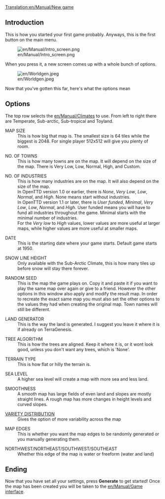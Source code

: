 [[Translation:en/Manual/New game]]

== Introduction ==

This is how you started your first game probably.
Anyways, this is the first button on the main menu.

[[File:en/Manual/Intro screen.png]]

When you press it, a new screen comes up with a 
whole bunch of options.

[[File:en/Worldgen.jpeg]]

Now that you've gotten this far, here's what the options mean

== Options ==

The top row selects the [[en/Manual/Climates]] to use. From left to right there are Temperate, Sub-arctic, Sub-tropical and Toyland.

; MAP SIZE
:This is how big that map is. The smallest size is 64 tiles while the biggest is 2048. For single player 512x512 will give you plenty of room.

; NO. OF TOWNS
: This is how many towns are on the map. It will depend on the size of the map. There is Very Low, Low, Normal, High, and Custom.

; NO. OF INDUSTRIES
: This is how many industries are on the map. It will also depend on the size of the map.
: In OpenTTD version 1.0 or earlier, there is ''None'', ''Very'' ''Low'', ''Low'', ''Normal'', and ''High''. None means start without industries.
: In OpenTTD version 1.1 or later, there is ''User funded'', ''Minimal'', ''Very Low'', ''Low'', ''Normal'', and ''High''. User funded means you will have to fund all industries throughout the game. Minimal starts with the minimal number of industries.
: For the ''Very low'' to ''High'' values, lower values are more useful at larger maps, while higher values are more useful at smaller maps.

; DATE
: This is the starting date where your game starts. Default game starts at 1950.

; SNOW LINE HEIGHT
: Only available with the Sub-Arctic Climate, this is how many tiles up before snow will stay there forever.

; RANDOM SEED
: This is the map the game plays on. Copy it and paste it if you want to play the same map over again or give to a friend. However the other options in this window also apply and modify the result map. In order to recreate the exact same map you must also set the other options to the values they had when creating the original map. Town names will still be different.

; LAND GENERATOR
: This is the way the land is generated. I suggest you leave it where it is if already on TerraGenesis.

; TREE ALGORITHM
: This is how the trees are aligned. Keep it where it is, or it wont look good, unless you don't want any trees, which is 'None'.

; TERRAIN TYPE
: This is how flat or hilly the terrain is.

; SEA LEVEL
: A higher sea level will create a map with more sea and less land.

; SMOOTHNESS
: A smooth map has large fields of even land and slopes are mostly straight lines. A rough map has more changes in height levels and curved slopes.

; [[en/Manual/Variety distribution|VARIETY DISTRIBUTION]]
: Gives the option of more variability across the map

; MAP EDGES
: This is whether you want the map edges to be randomly generated or you manually generating them.

; NORTHWEST/NORTHEAST/SOUTHWEST/SOUTHEAST
: Whether this edge of the map is water or freeform (water and land)

== Ending ==

Now that you have set all your settings, press '''Generate''' to get started! Once the map has been created you will be taken to the [[en/Manual/Game interface]].